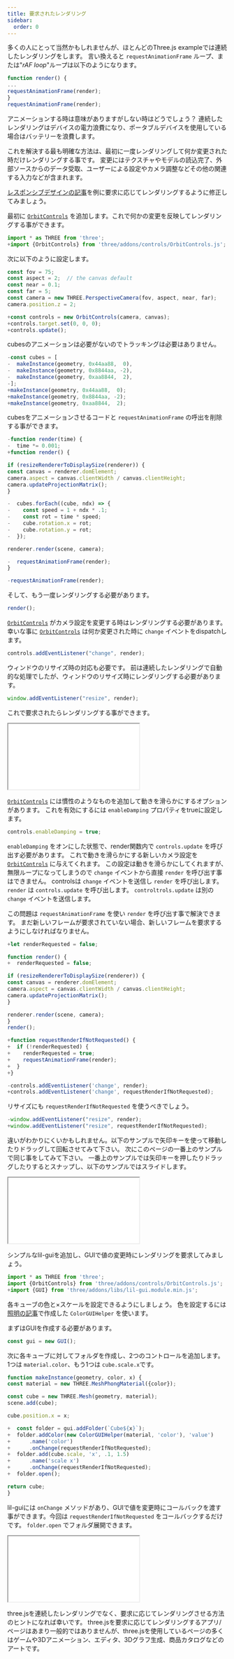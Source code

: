 ```yaml
---
title: 要求されたレンダリング
sidebar:
  order: 0
---
```


多くの人にとって当然かもしれませんが、ほとんどのThree.js exampleでは連続したレンダリングをします。
言い換えると `requestAnimationFrame` ループ、または"_rAF loop_"ループは以下のようになります。

```js
function render() {
...
requestAnimationFrame(render);
}
requestAnimationFrame(render);
```

アニメーションする時は意味がありますがしない時はどうでしょう？
連続したレンダリングはデバイスの電力浪費になり、ポータブルデバイスを使用している場合はバッテリーを浪費します。

これを解決する最も明確な方法は、最初に一度レンダリングして何か変更された時だけレンダリングする事です。
変更にはテクスチャやモデルの読込完了、外部ソースからのデータ受取、ユーザーによる設定やカメラ調整などその他の関連する入力などが含まれます。

[レスポンシブデザインの記事](responsive.html)を例に要求に応じてレンダリングするように修正してみましょう。

最初に [`OrbitControls`](/examples/controls/OrbitControls) を追加します。これで何かの変更を反映してレンダリングする事ができます。

```js
import * as THREE from 'three';
+import {OrbitControls} from 'three/addons/controls/OrbitControls.js';
```

次に以下のように設定します。

```js
const fov = 75;
const aspect = 2;  // the canvas default
const near = 0.1;
const far = 5;
const camera = new THREE.PerspectiveCamera(fov, aspect, near, far);
camera.position.z = 2;

+const controls = new OrbitControls(camera, canvas);
+controls.target.set(0, 0, 0);
+controls.update();
```

cubesのアニメーションは必要がないのでトラッキングは必要はありません。

```js
-const cubes = [
-  makeInstance(geometry, 0x44aa88,  0),
-  makeInstance(geometry, 0x8844aa, -2),
-  makeInstance(geometry, 0xaa8844,  2),
-];
+makeInstance(geometry, 0x44aa88,  0);
+makeInstance(geometry, 0x8844aa, -2);
+makeInstance(geometry, 0xaa8844,  2);
```

cubesをアニメーションさせるコードと `requestAnimationFrame` の呼出を削除する事ができます。

```js
-function render(time) {
-  time *= 0.001;
+function render() {

if (resizeRendererToDisplaySize(renderer)) {
const canvas = renderer.domElement;
camera.aspect = canvas.clientWidth / canvas.clientHeight;
camera.updateProjectionMatrix();
}

-  cubes.forEach((cube, ndx) => {
-    const speed = 1 + ndx * .1;
-    const rot = time * speed;
-    cube.rotation.x = rot;
-    cube.rotation.y = rot;
-  });

renderer.render(scene, camera);

-  requestAnimationFrame(render);
}

-requestAnimationFrame(render);
```

そして、もう一度レンダリングする必要があります。

```js
render();
```

[`OrbitControls`](/examples/controls/OrbitControls) がカメラ設定を変更する時はレンダリングする必要があります。
幸いな事に [`OrbitControls`](/examples/controls/OrbitControls) は何か変更された時に `change` イベントをdispatchします。

```js
controls.addEventListener("change", render);
```

ウィンドウのリサイズ時の対応も必要です。
前は連続したレンダリングで自動的な処理でしたが、ウィンドウのリサイズ時にレンダリングする必要があります。

```js
window.addEventListener("resize", render);
```

これで要求されたらレンダリングする事ができます。

<iframe src="/editor?url=/manual/examples/render-on-demand.html"></iframe>

[`OrbitControls`](/examples/controls/OrbitControls) には慣性のようなものを追加して動きを滑らかにするオプションがあります。
これを有効にするには `enableDamping` プロパティをtrueに設定します。

```js
controls.enableDamping = true;
```

`enableDamping` をオンにした状態で、render関数内で `controls.update` を呼び出す必要があります。
これで動きを滑らかにする新しいカメラ設定を [`OrbitControls`](/examples/controls/OrbitControls) に与えてくれます。
この設定は動きを滑らかにしてくれますが、無限ループになってしまうので `change` イベントから直接 `render` を呼び出す事はできません。
controlsは `change` イベントを送信し `render` を呼び出します。 `render` は `controls.update` を呼び出します。
`controltrols.update` は別の `change` イベントを送信します。

この問題は `requestAnimationFrame` を使い `render` を呼び出す事で解決できます。
まだ新しいフレームが要求されていない場合、新しいフレームを要求するようにしなければなりません。

```js
+let renderRequested = false;

function render() {
+  renderRequested = false;

if (resizeRendererToDisplaySize(renderer)) {
const canvas = renderer.domElement;
camera.aspect = canvas.clientWidth / canvas.clientHeight;
camera.updateProjectionMatrix();
}

renderer.render(scene, camera);
}
render();

+function requestRenderIfNotRequested() {
+  if (!renderRequested) {
+    renderRequested = true;
+    requestAnimationFrame(render);
+  }
+}

-controls.addEventListener('change', render);
+controls.addEventListener('change', requestRenderIfNotRequested);
```

リサイズにも `requestRenderIfNotRequested` を使うべきでしょう。

```js
-window.addEventListener("resize", render);
+window.addEventListener("resize", requestRenderIfNotRequested);
```

違いがわかりにくいかもしれません。以下のサンプルで矢印キーを使って移動したりドラッグして回転させてみて下さい。
次にこのページの一番上のサンプルで同じ事をしてみて下さい。
一番上のサンプルでは矢印キーを押したりドラッグしたりするとスナップし、以下のサンプルではスライドします。

<iframe src="/editor?url=/manual/examples/render-on-demand-w-damping.html"></iframe>

シンプルなlil-guiを追加し、GUIで値の変更時にレンダリングを要求してみましょう。

```js
import * as THREE from 'three';
import {OrbitControls} from 'three/addons/controls/OrbitControls.js';
+import {GUI} from 'three/addons/libs/lil-gui.module.min.js';
```

各キューブの色と×スケールを設定できるようにしましょう。
色を設定するには[照明の記事](lights.html)で作成した `ColorGUIHelper` を使います。

まずはGUIを作成する必要があります。

```js
const gui = new GUI();
```

次に各キューブに対してフォルダを作成し、2つのコントロールを追加します。
1つは `material.color`、もう1つは `cube.scale.x`です。

```js
function makeInstance(geometry, color, x) {
const material = new THREE.MeshPhongMaterial({color});

const cube = new THREE.Mesh(geometry, material);
scene.add(cube);

cube.position.x = x;

+  const folder = gui.addFolder(`Cube${x}`);
+  folder.addColor(new ColorGUIHelper(material, 'color'), 'value')
+      .name('color')
+      .onChange(requestRenderIfNotRequested);
+  folder.add(cube.scale, 'x', .1, 1.5)
+      .name('scale x')
+      .onChange(requestRenderIfNotRequested);
+  folder.open();

return cube;
}
```

lil-guiには `onChange` メソッドがあり、GUIで値を変更時にコールバックを渡す事ができます。今回は `requestRenderIfNotRequested` をコールバックするだけです。
`folder.open` でフォルダ展開できます。

<iframe src="/editor?url=/manual/examples/render-on-demand-w-gui.html"></iframe>

three.jsを連続したレンダリングでなく、要求に応じてレンダリングさせる方法のヒントになれば幸いです。
three.jsを要求に応じてレンダリングするアプリ/ページはあまり一般的ではありませんが、three.jsを使用しているページの多くはゲームや3Dアニメーション、エディタ、3Dグラフ生成、商品カタログなどのアートです。
